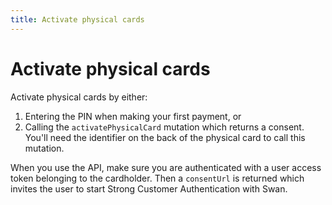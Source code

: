 ```yaml
---
title: Activate physical cards
---
```


# Activate physical cards

Activate physical cards by either:

1. Entering the PIN when making your first payment, or
1. Calling the `activatePhysicalCard` mutation which returns a consent. You'll need the identifier on the back of the physical card to call this mutation.

When you use the API, make sure you are authenticated with a user access token belonging to the cardholder.
Then a `consentUrl` is returned which invites the user to start Strong Customer Authentication with Swan.